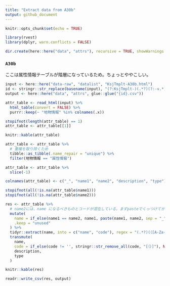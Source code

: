 ```yaml
---
title: "Extract data from A30b"
output: github_document
---
```


```r
knitr::opts_chunk$set(echo = TRUE)
```

```r
library(rvest)
library(dplyr, warn.conflicts = FALSE)

dir.create(here::here("data", "attrs"), recursive = TRUE, showWarnings = FALSE)
```

### `A30b`

ここは属性情報テーブルが階層になっているため。ちょっとややこしい。

```r
input <- here::here("data-raw", "datalist", "KsjTmplt-A30b.html")
id <- stringr::str_replace(basename(input), "(?:KsjTmplt-)(.*?)(?:-v.*)?(?:\\.html)", "\\1")
output <- here::here("data", "attrs", glue::glue("{id}.csv"))

attr_table <- read_html(input) %>% 
  html_table(convert = FALSE) %>% 
  purrr::keep(~ "地物情報" %in% colnames(.x))

stopifnot(length(attr_table) == 1)
attr_table <- attr_table[[1]]

knitr::kable(attr_table)
```

```r
attr_table <- attr_table %>% 
  # 重複を取り除くため
  tibble::as_tibble(.name_repair = "unique") %>% 
  filter(地物情報 == "属性情報")

attr_table <- attr_table %>% 
  slice(-1)

colnames(attr_table) <- c("_", "name1", "name2", "description", "type")

stopifnot(all(!is.na(attr_table$name1)))
stopifnot(all(!is.na(attr_table$name2)))

res <- attr_table %>%
  # name2には、name になるべきものとコードが混在している。まずpasteでくっつけてから extract で抜き出す
  mutate(
    name = if_else(name1 == name2, name1, paste(name1, name2, sep = "_")),
    .keep = "unused"
  ) %>% 
  tidyr::extract(name, into = c("name", "code"), regex = "(.*?)(（[A-Za-z0-9]+_[A-Za-z0-9]+）)?$") %>% 
  transmute(
    name,
    code = if_else(code != '', stringr::str_remove_all(code, "[（）]"), NA_character_),
    description,
    type
  )

knitr::kable(res)

readr::write_csv(res, output)
```